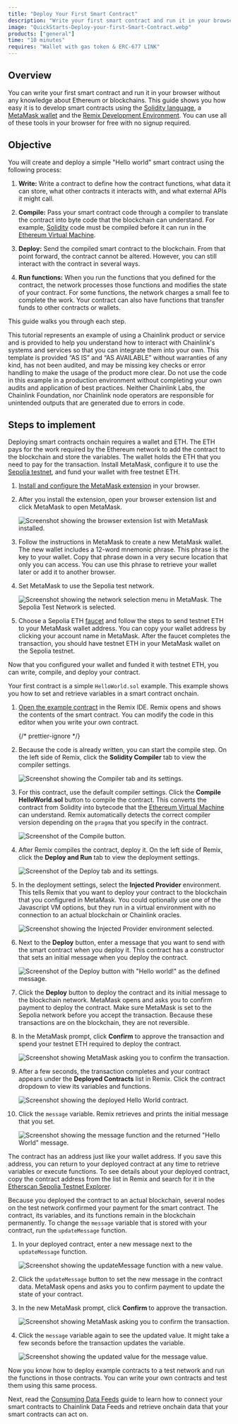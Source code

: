 ```yaml
---
title: "Deploy Your First Smart Contract"
description: "Write your first smart contract and run it in your browser without any knowledge about Ethereum or blockchains."
image: "QuickStarts-Deploy-your-first-Smart-Contract.webp"
products: ["general"]
time: "10 minutes"
requires: "Wallet with gas token & ERC-677 LINK"
---
```



## Overview

You can write your first smart contract and run it in your browser without any knowledge about Ethereum or blockchains. This guide shows you how easy it is to develop smart contracts using the [Solidity language](https://soliditylang.org/), a [MetaMask wallet](https://metamask.io) and the [Remix Development Environment](https://remix.ethereum.org/). You can use all of these tools in your browser for free with no signup required.

## Objective

You will create and deploy a simple "Hello world" smart contract using the following process:

1. **Write:** Write a contract to define how the contract functions, what data it can store, what other contracts it interacts with, and what external APIs it might call.

1. **Compile:** Pass your smart contract code through a compiler to translate the contract into byte code that the blockchain can understand. For example, [Solidity](https://soliditylang.org) code must be compiled before it can run in the [Ethereum Virtual Machine](https://ethereum.org/en/developers/docs/evm/).

1. **Deploy:** Send the compiled smart contract to the blockchain. From that point forward, the contract cannot be altered. However, you can still interact with the contract in several ways.

1. **Run functions:** When you run the functions that you defined for the contract, the network processes those functions and modifies the state of your contract. For some functions, the network charges a small fee to complete the work. Your contract can also have functions that transfer funds to other contracts or wallets.

This guide walks you through each step.

<Aside type="caution" title="Disclaimer">
  This tutorial represents an example of using a Chainlink product or service and is provided to help you understand how
  to interact with Chainlink's systems and services so that you can integrate them into your own. This template is
  provided “AS IS” and “AS AVAILABLE” without warranties of any kind, has not been audited, and may be missing key
  checks or error handling to make the usage of the product more clear. Do not use the code in this example in a
  production environment without completing your own audits and application of best practices. Neither Chainlink Labs,
  the Chainlink Foundation, nor Chainlink node operators are responsible for unintended outputs that are generated due
  to errors in code.
</Aside>

## Steps to implement

<Accordion title="Install and fund your MetaMask wallet" number={1}>

Deploying smart contracts onchain requires a wallet and ETH. The ETH pays for the work required by the Ethereum network to add the contract to the blockchain and store the variables. The wallet holds the ETH that you need to pay for the transaction. Install MetaMask, configure it to use the [Sepolia testnet](https://sepolia.dev/), and fund your wallet with free testnet ETH.

1. [Install and configure the MetaMask extension](https://metamask.io/download) in your browser.

1. After you install the extension, open your browser extension list and click MetaMask to open MetaMask.

   ![Screenshot showing the browser extension list with MetaMask installed.](/images/getting-started/openMetaMask.png)

1. Follow the instructions in MetaMask to create a new MetaMask wallet. The new wallet includes a 12-word mnemonic phrase. This phrase is the key to your wallet. Copy that phrase down in a very secure location that only you can access. You can use this phrase to retrieve your wallet later or add it to another browser.

1. Set MetaMask to use the Sepolia test network.

   ![Screenshot showing the network selection menu in MetaMask. The Sepolia Test Network is selected.](/images/getting-started/selectSepolia.webp)

1. Choose a Sepolia ETH [faucet](https://faucetlink.to/sepolia) and follow the steps to send testnet ETH to your MetaMask wallet address. You can copy your wallet address by clicking your account name in MetaMask. After the faucet completes the transaction, you should have testnet ETH in your MetaMask wallet on the Sepolia testnet.

Now that you configured your wallet and funded it with testnet ETH, you can write, compile, and deploy your contract.

</Accordion>

<Accordion title="Write, compile, and deploy your first smart contract" number={2}>

Your first contract is a simple `HelloWorld.sol` example. This example shows you how to set and retrieve variables in a smart contract onchain.

<CodeSample src="samples/Tutorials/HelloWorld.sol" />

1. [Open the example contract](https://remix.ethereum.org/#url=https://docs.chain.link/samples/Tutorials/HelloWorld.sol) in the Remix IDE. Remix opens and shows the contents of the smart contract. You can modify the code in this editor when you write your own contract.

   {/* prettier-ignore */}
   <CodeSample src="samples/Tutorials/HelloWorld.sol" showButtonOnly/>

1. Because the code is already written, you can start the compile step. On the left side of Remix, click the **Solidity Compiler** tab to view the compiler settings.

   ![Screenshot showing the Compiler tab and its settings.](/images/getting-started/selectSolidityCompiler.png)

1. For this contract, use the default compiler settings. Click the **Compile HelloWorld.sol** button to compile the contract. This converts the contract from Solidity into bytecode that the [Ethereum Virtual Machine](https://ethereum.org/en/developers/docs/evm/) can understand. Remix automatically detects the correct compiler version depending on the `pragma` that you specify in the contract.

   ![Screenshot of the Compile button.](/images/getting-started/compileHelloWorld.png)

1. After Remix compiles the contract, deploy it. On the left side of Remix, click the **Deploy and Run** tab to view the deployment settings.

   ![Screenshot of the Deploy tab and its settings.](/images/getting-started/selectSolidityDeploy.png)

1. In the deployment settings, select the **Injected Provider** environment. This tells Remix that you want to deploy your contract to the blockchain that you configured in MetaMask. You could optionally use one of the Javascript VM options, but they run in a virtual environment with no connection to an actual blockchain or Chainlink oracles.

   ![Screenshot showing the Injected Provider environment selected.](/images/getting-started/selectWeb3.png)

1. Next to the **Deploy** button, enter a message that you want to send with the smart contract when you deploy it. This contract has a constructor that sets an initial message when you deploy the contract.

   ![Screenshot of the Deploy button with "Hello world!" as the defined message.](/images/getting-started/deployHelloWorld.png)

1. Click the **Deploy** button to deploy the contract and its initial message to the blockchain network. MetaMask opens and asks you to confirm payment to deploy the contract. Make sure MetaMask is set to the Sepolia network before you accept the transaction. Because these transactions are on the blockchain, they are not reversible.

1. In the MetaMask prompt, click **Confirm** to approve the transaction and spend your testnet ETH required to deploy the contract.

   ![Screenshot showing MetaMask asking you to confirm the transaction.](/images/getting-started/confirmTransaction.png)

1. After a few seconds, the transaction completes and your contract appears under the **Deployed Contracts** list in Remix. Click the contract dropdown to view its variables and functions.

   ![Screenshot showing the deployed Hello World contract.](/images/getting-started/deployedContract.png)

1. Click the `message` variable. Remix retrieves and prints the initial message that you set.

   ![Screenshot showing the message function and the returned "Hello World" message.](/images/getting-started/runHelloWorld.png)

The contract has an address just like your wallet address. If you save this address, you can return to your deployed contract at any time to retrieve variables or execute functions. To see details about your deployed contract, copy the contract address from the list in Remix and search for it in the [Etherscan Sepolia Testnet Explorer](https://sepolia.etherscan.io/).

</Accordion>

<Accordion title="Run functions in your contract" number={3}>

Because you deployed the contract to an actual blockchain, several nodes on the test network confirmed your payment for the smart contract. The contract, its variables, and its functions remain in the blockchain permanently. To change the `message` variable that is stored with your contract, run the `updateMessage` function.

1. In your deployed contract, enter a new message next to the `updateMessage` function.

   ![Screenshot showing the updateMessage function with a new value.](/images/getting-started/runUpdateMessage.png)

1. Click the `updateMessage` button to set the new message in the contract data. MetaMask opens and asks you to confirm payment to update the state of your contract.

1. In the new MetaMask prompt, click **Confirm** to approve the transaction.

   ![Screenshot showing MetaMask asking you to confirm the transaction.](/images/getting-started/confirmTransaction.png)

1. Click the `message` variable again to see the updated value. It might take a few seconds before the transaction updates the variable.

   ![Screenshot showing the updated value for the `message` value.](/images/getting-started/runHelloWorldAgain.png)

</Accordion>

Now you know how to deploy example contracts to a test network and run the functions in those contracts. You can write your own contracts and test them using this same process.

Next, read the [Consuming Data Feeds](/data-feeds/getting-started) guide to learn how to connect your smart contracts to Chainlink Data Feeds and retrieve onchain data that your smart contracts can act on.
